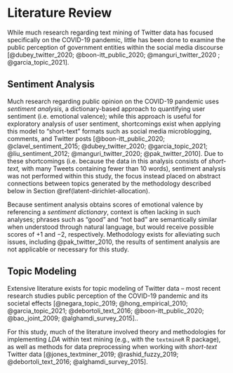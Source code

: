 # Literature Review

While much research regarding text mining of Twitter data has focused specifically on the COVID-19 pandemic, little has been done to examine the public perception of government entities within the social media discourse [@dubey_twitter_2020; @boon-itt_public_2020; @manguri_twitter_2020 ; @garcia_topic_2021].

## Sentiment Analysis

Much research regarding public opinion on the COVID-19 pandemic uses *sentiment analysis*, a dictionary-based approach to quantifying user sentiment (i.e. emotional valence); while this approach is useful for exploratory analysis of user sentiment, shortcomings exist when applying this model to "short-text" formats such as social media microblogging, comments, and Twitter posts [@boon-itt_public_2020; @clavel_sentiment_2015; @dubey_twitter_2020; @garcia_topic_2021; @liu_sentiment_2012; @manguri_twitter_2020; @pak_twitter_2010]. Due to these shortcomings (i.e. because the data in this analysis consists of *short-text,* with many Tweets containing fewer than 10 words), sentiment analysis was not performed within this study, the focus instead placed on abstract connections between topics generated by the methodology described below in Section \@ref(latent-dirichlet-allocation).

Because sentiment analysis obtains scores of emotional valence by referencing a *sentiment dictionary*, context is often lacking in such analyses; phrases such as "good" and "not bad" are semantically similar when understood through natural language, but would receive possible scores of $+1$ and $-2$, respectively. Methodology exists for alleviating such issues, including @pak_twitter_2010, the results of sentiment analysis are not applicable or necessary for this study.

## Topic Modeling

Extensive literature exists for topic modeling of Twitter data -- most recent research studies public perception of the COVID-19 pandemic and its societal effects [@negara_topic_2019; @hong_empirical_2010; @garcia_topic_2021; @debortoli_text_2016; @boon-itt_public_2020; @bao_joint_2009; @alghamdi_survey_2015]..

For this study, much of the literature involved theory and methodologies for implementing *LDA* within text mining (e.g., with the `textmineR` R package), as well as methods for data preprocessing when working with *short-text* Twitter data [@jones_textminer_2019; @rashid_fuzzy_2019; @debortoli_text_2016; @alghamdi_survey_2015].
